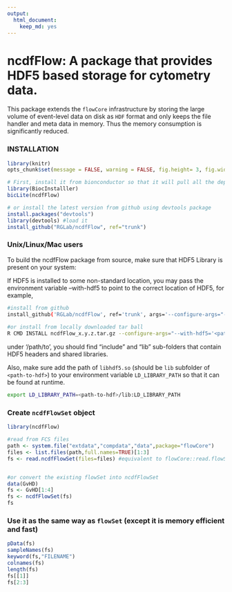 ```yaml
---
output: 
  html_document: 
    keep_md: yes
---
```

# ncdfFlow: A package that provides HDF5 based storage for cytometry data.

This package extends the `flowCore` infrastructure by storing the large volume of event-level data on disk as `HDF` format and only keeps the file handler and meta data in memory. Thus the memory consumption is significantly reduced.

### INSTALLATION

```r
library(knitr)
opts_chunk$set(message = FALSE, warning = FALSE, fig.height= 3, fig.width= 5)
```

```r
# First, install it from bionconductor so that it will pull all the dependent packages automatically
library(BiocInstalller)
bicLite(ncdfFlow) 

# or install the latest version from github using devtools package 
install.packages("devtools") 
library(devtools) #load it
install_github("RGLab/ncdfFlow", ref="trunk")

```

### Unix/Linux/Mac users

To build the ncdfFlow package from source, make sure that HDF5 Library is present on your system:

If HDF5 is installed to some non-standard location, you may pass the environment variable --with-hdf5 to point to the correct location of HDF5, for example,
```bash
#install from github
install_github('RGLab/ncdfFlow', ref='trunk', args='--configure-args="--with-hdf5=<path-to-hdf>"')
 
#or install from locally downloaded tar ball
R CMD INSTALL ncdfFlow_x.y.z.tar.gz --configure-args="--with-hdf5='<path-to-hdf>'"
```
under '/path/to', you should find "include" and "lib" sub-folders that contain HDF5 headers and shared libraries. 

Also, make sure add the path of `libhdf5.so` (should be `lib` subfolder of `<path-to-hdf>`) to your environment variable `LD_LIBRARY_PATH` so that it can be found at runtime.

```bash
export LD_LIBRARY_PATH=<path-to-hdf>/lib:LD_LIBRARY_PATH
```

### Create `ncdfFlowSet` object

```r
library(ncdfFlow)

#read from FCS files
path <- system.file("extdata","compdata","data",package="flowCore")
files <- list.files(path,full.names=TRUE)[1:3]
fs <- read.ncdfFlowSet(files=files) #equivalent to flowCore::read.flowSet


#or convert the existing flowSet into ncdfFlowSet
data(GvHD)
fs <- GvHD[1:4]
fs <- ncdfFlowSet(fs)
fs
```

### Use it as the same way as `flowSet` (except it is memory efficient and fast)
```r

pData(fs)
sampleNames(fs)
keyword(fs,"FILENAME")
colnames(fs)
length(fs)
fs[[1]]
fs[2:3]

```


